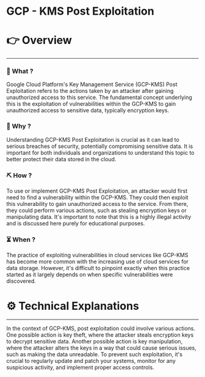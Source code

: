 # GCP - KMS Post Exploitation


# 👉 Overview

---

### 👀 What ?

Google Cloud Platform's Key Management Service (GCP-KMS) Post Exploitation refers to the actions taken by an attacker after gaining unauthorized access to this service. The fundamental concept underlying this is the exploitation of vulnerabilities within the GCP-KMS to gain unauthorized access to sensitive data, typically encryption keys.


### 🧐 Why ?

Understanding GCP-KMS Post Exploitation is crucial as it can lead to serious breaches of security, potentially compromising sensitive data. It is important for both individuals and organizations to understand this topic to better protect their data stored in the cloud.


### ⛏️ How ?

To use or implement GCP-KMS Post Exploitation, an attacker would first need to find a vulnerability within the GCP-KMS. They could then exploit this vulnerability to gain unauthorized access to the service. From there, they could perform various actions, such as stealing encryption keys or manipulating data. It's important to note that this is a highly illegal activity and is discussed here purely for educational purposes.


### ⏳ When ?

The practice of exploiting vulnerabilities in cloud services like GCP-KMS has become more common with the increasing use of cloud services for data storage. However, it's difficult to pinpoint exactly when this practice started as it largely depends on when specific vulnerabilities were discovered.


# ⚙️ Technical Explanations

---

In the context of GCP-KMS, post exploitation could involve various actions. One possible action is key theft, where the attacker steals encryption keys to decrypt sensitive data. Another possible action is key manipulation, where the attacker alters the keys in a way that could cause serious issues, such as making the data unreadable. To prevent such exploitation, it's crucial to regularly update and patch your systems, monitor for any suspicious activity, and implement proper access controls.
